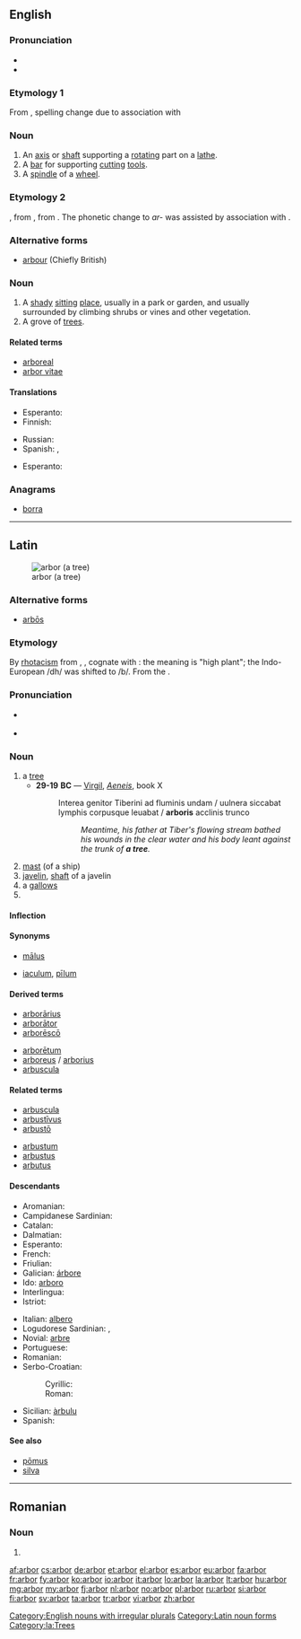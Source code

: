 ==English==

===Pronunciation===
* {{audio|en-us-arbor.ogg|Audio (US)}}
* {{rhymes|ɑː(r)bə(r)}}

===Etymology 1===
From {{etyl|fr}} {{term|arbre||tree, axis|lang=fr}}, spelling change due to association with {{etyl|la}} {{term|arbor||tree|lang=la}} 

===Noun===
{{en-noun|pl2=arbores}}

# An [[axis]] or [[shaft]] supporting a [[rotate|rotating]] part on a [[lathe]].
# A [[bar]] for supporting [[cut]]ting [[tool]]s.
# A [[spindle]] of a [[wheel]].

===Etymology 2===
{{etyl|enm}} {{term|arbour|lang=enm}}, from {{etyl|fro}} {{term|erbier||field, meadow, kitchen garden|lang=fro}}, from {{term|erbe||grass, herb|lang=fro}}. The phonetic change to ''ar-'' was assisted by association with {{etyl|la}} {{term|arbor||tree|lang=la}}.

===Alternative forms===
* [[arbour]] (Chiefly British)

===Noun===
{{en-noun|pl2=arbores}}

# A [[shady]] [[sit]]ting [[place]], usually in a park or garden, and usually surrounded by climbing shrubs or vines and other vegetation.
# A grove of [[tree]]s.

====Related terms====
{{rel-top|}}
* [[arboreal]]
* [[arbor vitae]]
{{rel-mid}}
{{rel-bottom}}

====Translations====
{{trans-top|a shady place for sitting}}
* Esperanto: {{t|eo|laŭbo}}
* Finnish: {{t|fi|vilpola}}
{{trans-mid}}
* Russian: {{t|ru|беседка|f|sc=Cyrl}}
* Spanish: {{t|es|cenado|m}}, {{t|es|pérgola|f}}
{{trans-bottom}}

{{trans-top|a grove of trees}}
* Esperanto: {{t|eo|laŭbo}}
{{trans-mid}}
{{trans-bottom}}

===Anagrams===
* [[borra#English|borra]]

[[Category:English nouns with irregular plurals]]

----

==Latin==
[[Image:Linde von linn.jpg|thumb|arbor (a tree)]]

===Alternative forms===
* [[arbos|arbōs]]

===Etymology===
By [[rhotacism]] from {{etyl|OL.|la}} {{term|arbos|arbōs|lang=la}}, {{term|arbosis|arbōsis|lang=la}}, cognate with {{term|arduus||high|lang=la}}: the meaning is "high plant"; the Indo-European /dh/ was shifted to /b/. From the {{proto|Indo-European|er(ə)dʰ-|high, to grow|lang=la}}.

===Pronunciation===
* {{a|Classical}} {{IPA|/ˈar.bor/|lang=la}}
* {{audio|la-cls-arbor.ogg|Audio (Classical)}}

===Noun===
{{la-noun|arbor|arboris|arboris|f|third}}

# a [[tree]]
#* '''29-19''' '''BC''' — [[w:Virgil|Virgil]], ''[[s:la Aeneis|Aeneis]]'', book X
#*: Interea genitor Tiberini ad fluminis undam / uulnera siccabat lymphis corpusque leuabat / '''arboris''' acclinis trunco
#*:: ''Meantime, his father at Tiber's flowing stream bathed his wounds in the clear water and his body leant against the trunk of '''a tree'''.''
# [[mast]] (of a ship)
# [[javelin]], [[shaft]] of a javelin
# a [[gallows]]
# {{inflection of|arbor||voc|s|lang=la}}

====Inflection====
{{la-decl-3rd|arbor|arbor|arbor|arbor}}

====Synonyms====
* {{sense|mast of a ship}} [[malus|mālus]]
* {{sense|javelin}} [[iaculum]], [[pilum|pīlum]]

====Derived terms====
{{top2}}
* [[arborarius|arborārius]]
* [[arborator#Lation|arborātor]]
* [[arboresco|arborēscō]]
{{mid2}}
* [[arboretum#Latin|arborētum]]
* [[arboreus]] / [[arborius]]
* [[arbuscula]]
{{bottom}}

====Related terms====
{{top2}}
* [[arbuscula]]
* [[arbustivus|arbustīvus]]
* [[arbusto#Latin|arbustō]]
{{mid2}}
* [[arbustum]]
* [[arbustus]]
* [[arbutus#Latin|arbutus]]
{{bottom}}

====Descendants====
{{top2}}
* Aromanian: {{l|rup|arbure}}
* Campidanese Sardinian: {{l|sro|àrburi}}
* Catalan: {{l|ca|arbre}}
* Dalmatian: {{l|dlm|yuarbul}}
* Esperanto: {{l|eo|arbo}}
* French: {{l|fr|arbre}}
* Friulian: {{l|fur|arbul}}
* Galician: [[árbore]]
* Ido: [[arboro]]
* Interlingua: {{l|ia|arbore}}
* Istriot: {{l|ist|àrbaro}}
{{mid2}}
* Italian: [[albero]]
* Logudorese Sardinian: {{l|src|àrbure}}, {{l|src|àrvure}}
* Novial: [[arbre#Novial|arbre]]
* Portuguese: {{l|pt|árvore}}
* Romanian: {{l|ro|arbore}}
* Serbo-Croatian:
*: Cyrillic: {{l|sh|sc=Cyrl|јарбол|ја̑рбол}}
*: Roman: {{l|sh|jarbol|jȃrbol}}
* Sicilian: [[àrbulu]]
* Spanish: {{l|es|árbol}}
{{bottom}}

====See also====
* [[pomus|pōmus]]
* [[silva#Latin|silva]]

[[Category:Latin noun forms]]
[[Category:la:Trees]]

----

==Romanian==

===Noun===
{{ro-noun|m|arbori}}

# {{alternative form of|arbore|lang=ro}}

[[af:arbor]]
[[cs:arbor]]
[[de:arbor]]
[[et:arbor]]
[[el:arbor]]
[[es:arbor]]
[[eu:arbor]]
[[fa:arbor]]
[[fr:arbor]]
[[fy:arbor]]
[[ko:arbor]]
[[io:arbor]]
[[it:arbor]]
[[lo:arbor]]
[[la:arbor]]
[[lt:arbor]]
[[hu:arbor]]
[[mg:arbor]]
[[my:arbor]]
[[fj:arbor]]
[[nl:arbor]]
[[no:arbor]]
[[pl:arbor]]
[[ru:arbor]]
[[si:arbor]]
[[fi:arbor]]
[[sv:arbor]]
[[ta:arbor]]
[[tr:arbor]]
[[vi:arbor]]
[[zh:arbor]]